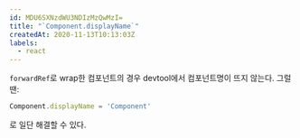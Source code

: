 ```yaml
---
id: MDU6SXNzdWU3NDIzMzQwMzI=
title: "`Component.displayName`"
createdAt: 2020-11-13T10:13:03Z
labels:
  - react
---
```


`forwardRef`로 wrap한 컴포넌트의 경우 devtool에서 컴포넌트명이 뜨지 않는다. 그럴땐:

```ts
Component.displayName = 'Component'
```

로 일단 해결할 수 있다.
